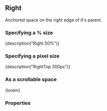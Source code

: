 
<CommonHeader />

<Meta title="Components|Right" component={Right} />

## Right

Anchored space on the right edge of it's parent.

### Specifying a % size

<Preview>
	<Story name="Default (%)">
		<ViewPort>
			<Right style={green} size="50%">
				{description("Right 50%")}
			</Right>
		</ViewPort>
	</Story>
</Preview>

### Specifying a pixel size

<Preview>
	<Story name="Default (px)">
		<ViewPort>
			<Right style={green} size={300}>
				{description("RightTop 300px")}
			</Right>
		</ViewPort>
	</Story>
</Preview>

### As a scrollable space

<Preview>
	<Story name="Scrollable">
		<ViewPort>
			<Right style={green} size={300} scrollable={true}>
				{lorem}
			</Right>
		</ViewPort>
	</Story>
</Preview>

### Properties

<PropsTable>
	<AnchoredProps />
	<StandardProps />
</PropsTable>